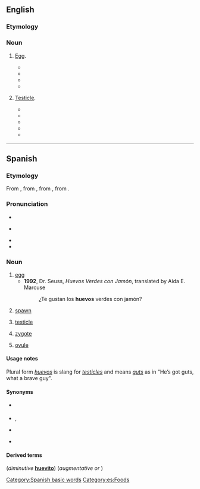 ==English==

===Etymology===
{{bor|en|es|huevo||egg; testicle}}

===Noun===
{{en-noun}}

# {{lb|en|Hispanicism}} [[egg|Egg]].
#* {{quote-book|lang=en|year=2002 |title=School Library Journal: SLJ - Volume 48, Issues 5-8  |author= |page=155 |ISBN= |passage=Perro prances merrily down the path, balancing his '''huevo''' jauntily on his nose, to the amazement of some watching chickens. }}
#* {{quote-book|lang=en|year=2010 |title=The Meat Lover's Meatless Cookbook |author=Kim O'Donnel  |page= |ISBN=073821437X |passage=Day or night, '''huevos''' has long been a personal favorite, but they inevitably put me into a food coma. To lighten the load, I've slimmed down to just one '''huevo''', and instead amped up the ratio of black beans (simmered in a saucepan, not refried, with aromatics and spices). }}
#* {{quote-book|lang=en|year=2015|title=Tijuana Book of the Dead  |author=Luis Alberto Urrea  |page=3 |ISBN=1619025159 |passage=you, who can't believe your Ma rose at 4:45 to fry one '''huevo''' and a slice of bologna laid on corn tortilla—border benedict— here's your chance to drag home $80 a week, for her electric. }}
#* {{quote-book|lang=en|year=2016 |title=After A While Crocodile: Alexa's Diary |author=Dr. Brady Barr, ‎Jennifer Keats Curtis  |page= |ISBN=1628558350 |passage=It is hard to believe Jefe was only as big as a candy bar when he first came out of his '''huevo'''. }}
# {{lb|en|Hispanicism|usually plural}} [[testicle|Testicle]].
#* {{quote-book|lang=en|year=1988|title=Blue Desert  |author=Charles Bowden  |page=3 |ISBN=0816510814 |passage=The horse has no '''huevos'''. The horse is a mare. }}
#* {{quote-book|lang=en|year=1995 |title= Hide-Out Canyon |author=Jack Curtis  |page=137 |ISBN=0671793187 |passage="I'd give my left '''huevo''' for any one of them," Leonardo said. "But . . . but how?" }}
#* {{quote-book|lang=en|year=1997 |title=Spirits of the High Mesa  |author=Floyd Martínez  |page= 11|ISBN=1558856781 |passage=They were giant wooly monsters with huge curl horns and yellow eyes that saw everything. And below hung big '''huevos'''.  }}
#* {{quote-book|lang=en|year=1997|title=A Sunburned Prayer  |author=Marc Talbert  |page=i |ISBN=0689813260 |passage=But lately his brother had started walking as if he had baseballs packed in his pants instead of '''huevos''' the size of a hummingbird's.  }}
#* {{quote-book|lang=en|year=2009|title=Lynnee Breedlove's One Freak Show |author=Lynn Breedlove  |page= |ISBN= |passage=Go stand naked in front of a male plastic surgeon. “One breast's lower than the other, we'll have to fix that...” Oh yeah, Doc? Let's see what you got. One '''huevo's''' hanging lower than the other. }}

----

==Spanish==
{{wp|lang=es}}

===Etymology===
From {{inh|es|osp|hueuo}}, from {{inh|es|la|ōvum}}, from {{inh|es|itc-pro|*ōwom}}, from {{inh|es|ine-pro|*h₂ōwyóm}}.

===Pronunciation===
* {{es-IPA}}
* {{a|dialectal}} {{es-IPA|güevo|vuevo}}
* {{rhymes|eβo|lang=es}}
* {{hyph|hue|vo|lang=es}}

===Noun===
{{es-noun|m}}

# [[egg]]
#* '''1992''', Dr. Seuss, ''Huevos Verdes con Jamón'', translated by Aída E. Marcuse
#*: ¿Te gustan los '''huevos''' verdes con jamón?
# [[spawn]]
# {{lb|es|vulgar|slang}} [[testicle]]
# {{lb|es|biology}} [[zygote]]
# {{lb|es|biology}} [[ovule]]

====Usage notes====
Plural form ''[[huevos]]'' is slang for ''[[testicle]]s'' and means ''[[guts]]'' as in "He’s got guts, what a brave guy".

====Synonyms====
* {{sense|spawn}} {{l|es|hueva|g=f}}
* {{sense|testicle}} {{l|es|testículo|g=m}}, {{l|es|tanate|g=m}}
* {{sense|zygote}} {{l|es|cigoto|g=m}}
* {{sense|ovule}} {{l|es|óvulo|g=m}}

====Derived terms====
(''diminutive'' '''[[huevito]]''') (''augmentative'' '''{{l|es|huevazo}}''' ''or'' '''{{l|es|huevón}}''')
{{der3|es|a huevo
|{{l|es|huevo batido|g=m}}
|{{l|es|huevo duro|g=m}}
|{{l|es|huevo estrellado|g=m}}
|{{l|es|huevo frito|g=m}}
|y un huevo
}}

[[Category:Spanish basic words]]
[[Category:es:Foods]]